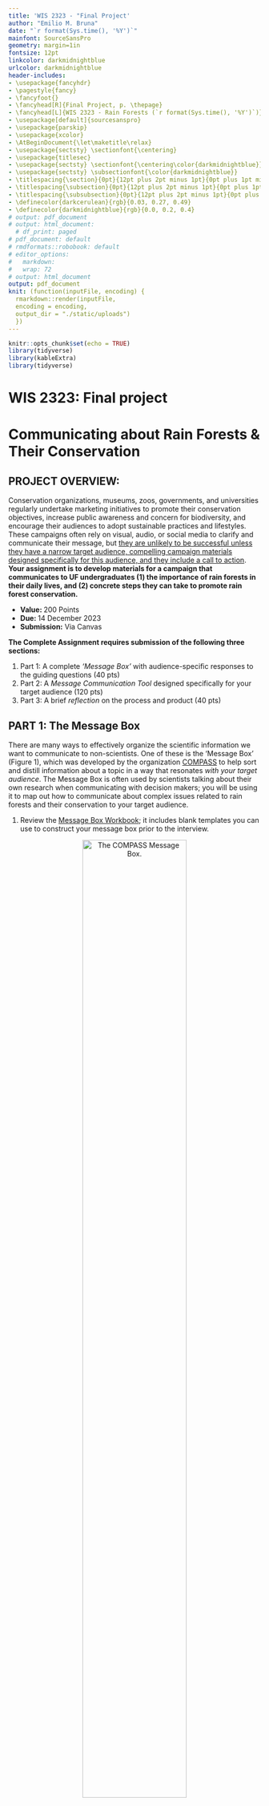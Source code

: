 ```yaml
---
title: 'WIS 2323 - "Final Project'
author: "Emilio M. Bruna"
date: "`r format(Sys.time(), '%Y')`"
mainfont: SourceSansPro
geometry: margin=1in
fontsize: 12pt
linkcolor: darkmidnightblue
urlcolor: darkmidnightblue
header-includes:
- \usepackage{fancyhdr}
- \pagestyle{fancy}
- \fancyfoot{}
- \fancyhead[R]{Final Project, p. \thepage}
- \fancyhead[L]{WIS 2323 - Rain Forests (`r format(Sys.time(), '%Y')`)}
- \usepackage[default]{sourcesanspro}
- \usepackage{parskip}
- \usepackage{xcolor}
- \AtBeginDocument{\let\maketitle\relax}
- \usepackage{sectsty} \sectionfont{\centering}
- \usepackage{titlesec}
- \usepackage{sectsty} \sectionfont{\centering\color{darkmidnightblue}}
- \usepackage{sectsty} \subsectionfont{\color{darkmidnightblue}}
- \titlespacing{\section}{0pt}{12pt plus 2pt minus 1pt}{0pt plus 1pt minus 1pt}
- \titlespacing{\subsection}{0pt}{12pt plus 2pt minus 1pt}{0pt plus 1pt minus 1pt}
- \titlespacing{\subsubsection}{0pt}{12pt plus 2pt minus 1pt}{0pt plus 1pt minus 1pt}
- \definecolor{darkcerulean}{rgb}{0.03, 0.27, 0.49}
- \definecolor{darkmidnightblue}{rgb}{0.0, 0.2, 0.4}
# output: pdf_document
# output: html_document:
  # df_print: paged
# pdf_document: default
# rmdformats::robobook: default
# editor_options: 
#   markdown: 
#   wrap: 72
# output: html_document
output: pdf_document
knit: (function(inputFile, encoding) {
  rmarkdown::render(inputFile,
  encoding = encoding,
  output_dir = "./static/uploads")
  })
---
```



```r
knitr::opts_chunk$set(echo = TRUE)
library(tidyverse)
library(kableExtra)
library(tidyverse)
```
<!-- https://www.homeworksmontana.com/wp-content/uploads/edd/2020/07/com_620_final_project_one_guidelines_and_rubric-1.pdf -->
<!-- https://www.cultofpedagogy.com/campaign-project/ -->

# WIS 2323: Final project
# Communicating about Rain Forests & Their Conservation
\vspace{0.3cm}

<!-- Instead of using traditional tests to assess your understanding of the material, we will be using what [Prof. Dan Baldassarre (SUNY Oswego)](https://twitter.com/evornithology/status/1453880536880095233/photo/1) calls #NotTest assignments. -->

## **PROJECT OVERVIEW:**   
Conservation organizations, museums, zoos, governments, and universities regularly undertake marketing initiatives to promote their conservation objectives, increase public awareness and concern for biodiversity, and encourage their audiences to adopt sustainable practices and lifestyles. These campaigns often rely on visual, audio, or social media to clarify and communicate their message, but [they are unlikely to be successful unless they have a narrow target audience, compelling campaign materials designed specifically for this audience, and they include a call to action](https://ssir.org/articles/entry/stop_raising_awareness_already). **Your assignment is to develop materials for a campaign that communicates to UF undergraduates (1) the importance of rain forests in their daily lives, and (2) concrete steps they can take to promote rain forest conservation.**

<!-- Increasing awareness about issues for which there is the first step towards mobilizing social change. We will put aside whether or not there is indeed an "information deficit"    -->

<!-- So the awareness campaigns also need to point towards specific actions people can take to actually advance rain forest conservation. https://ssir.org/articles/entry/stop_raising_awareness_already# -->

  * **Value: **200 Points
  * **Due: **14 December 2023
  * **Submission:** Via Canvas
  
**The Complete Assignment requires submission of the following three sections:**

1. Part 1: A complete _'Message Box'_ with audience-specific responses to the guiding questions (40 pts)
2. Part 2: A _Message Communication Tool_ designed specifically for your target audience (120 pts)
3. Part 3: A brief _reflection_ on the process and product (40 pts)


## **PART 1: The Message Box**   
There are many ways to effectively organize the scientific information we want to communicate to non-scientists. One of these is the 'Message Box' (Figure 1), which was developed by the organization [COMPASS](https://www.compassscicomm.org/) to help sort and distill information about a topic in a way that resonates _with your target audience_. The Message Box is often used by scientists talking about their own research when communicating with decision makers; you will be using it to map out how to communicate about complex issues related to rain forests and their conservation to your target audience.

1. Review the [Message Box Workbook](https://www.compassscicomm.org/wp-content/uploads/2020/05/The-Message-Box-Workbook.pdf); it includes blank templates you can use to construct your message box prior to the interview. 

<center>  

![The COMPASS Message Box.](resources/message_box.png){width=70%} 

</center>


2. Fill out the 5 sections of the Message Box; note that the Sections 1-3 are already addressed by the assignment prompt 

    * **_Audience:_** Undergraduate students at UF
    * **_Issue:_** Identify and describe the overarching issue or topic that you are addressing. This should be in very broad terms - the big picture - and formulated as a short, concise, and clear phrase. For this assignment it is "Conserving Tropical Rain Forests"**
    * **_Problems?_** What are the specific topic(s) or conservation issue(s) that you are addressing? This can be 1-3 more detailed statments. For example, for this assignment the Problem(s) could be "1. College students are often unaware of how important rain forests are to their daily lives", and "2. College students have limited knowledge of immediate or simple actions they can take to promote rain forest conservation"
    * **_So What?_** Why should your audience care about the issue? (2-4 reasons)
    * **_Solutions?_** Outline the options for solving the problem or addressing the consequences of the issue you are discussing. Can your audience do anything to help? Remind yourself of why you are communicating this issue/problem to this audience.
    * **_Benefits?_** What good things will result from implementing the solution(s)? While it is important to address 'Global' benefits, *be sure to emphasize the local and direct benefits to your specific audience in ways that will resonate to them.*

## **PART 2: Communicating your message**  
The Message Box was originally developed as a tool for scientists that were going to be meeting with policy makers or being interviewed by the news media, and it has proven to be a very effective means of identifying and simplifying the information one is seeking to convey. **The next step is to communicate that message in a way that is relevant to your audience by creating materials to communicate your message**. To do so choose one of the three categories of materials below, but remember: **no matter which category you choose, your campaign materials _must_ include a call to action and concrete steps students can take** to promote rain forest conservation. 


1. **Option 1:** Prepare platform-specific social media materials that communicate the information in your Message Box. A [recent survey](https://www.ap.org/ap-in-the-news/2015/survey-young-adults-do-consume-news-in-their-own-way) found that very few university students (< 20%) actively seek out news from traditional news sources such as CNN or the New York Times. Instead, most university students (~60%) said they got their news by bumping into it on social media platforms. This is part of a broader trend in the US, in which [U.S. adults under 30 now trust information from social media almost as much as from national news outlets](https://www.pewresearch.org/fact-tank/2022/10/27/u-s-adults-under-30-now-trust-information-from-social-media-almost-as-much-as-from-national-news-outlets/). So release your inner-influencer! For example you could:  
    
    * Record TikTok videos (30-60 seconds) in different styles (explainer, street interview, day-in-the-life of a rain forest animal, whatever)^1^.
    <!-- * Make fake dating site profiles for tropical plants seeking animals to pollinate or disperse them [you can make fake ones and doanload the images with [this site](https://tinderkit.com/)] to share on Twitter. Be sure to include information about the biology, ecological importance, and threats faced by these species. -->
    <!-- * Prepare a "(*Celebrity*) as __________" twitter thread (e.g., [Example 1](https://twitter.com/JohnRossMD/status/1436542407278006273), [Example 2](https://twitter.com/autumnsonatah/status/1116323477844316161?s=20), [Example 3](https://twitter.com/adorvtete/status/1116070915656355842?s=20)) with a group of endangered, unusual, charismatic, or weird rain forest plant or animal species as the _________. Include biological information about the species and their conservation status, photo credits, and links to research / conservation efforts. etc. -->
    * Record a series of Instagram Stories or animated YouTube video.

    You are not required to post your videos, nor do you have to appear in them (though you may if you wish to). Regardless  of your communication format, be sure to use photos, music, or video that are in the public domain or that have been licensed under the creative commons. ([Unsplash](https://unsplash.com/) is a great source of photos you can use for free with no attribution required).  

    ^1^ If you choose this option, you might find this [post on TikTok trends](https://invideo.io/blog/tiktok-trends/) useful...though let's be honest, how cool can something be if there is an article telling you how cool it is? There are also free [templates](https://www.canva.com/create/tiktok-videos/) you can use to help you prepare your videos.  
  


<!-- #### **Option 3: Palm Oil Survey**  -->

<!-- We can also communicate on much smaller scales and have local impacts. Option 3 is to survey your home^1^ for all products that contain palm oil or its derivatives.  -->

<!-- ##### Instructions -->
<!-- 1. Survey your home for products that contain palm oil or palm oil derivatives. Make a list recording the item and manufacturer.  -->
<!-- 2. Take a picture of you with all the products you find (e.g., piled on the table) -->
<!-- 3. For each item, find an alternative that either doesn't contain palm oil or contains palm oil certified by the [Roundtable on Sustainable Palm Oil](https://rspo.org/about). -->
<!-- 4. Use the Message Box to craft a message about Palm Oil, its social and ecological impact for tropical rain forests, and alternatives that UF students could use to avoid its consequences. -->
<!-- 5. Write a letter to the Editor of the Gainesville Sun or Independent Alligator based on your Message Box.  -->

<!-- ^1^If you live with a larger group (e.g., co-op or greek housing) recruit some house-mates to help. If you live in a dorm, you can review the list of cleaning products used by UF Facilities and the items being sold in the POD market (note that you can't take pictures of the items in POD). Write and submit a letter to the Editor for the Sun or Alligator in which you argue for alternatives that promote rain forest conservation in light of what you find.    -->

<!-- ##### Rubric -->


2. **Option 2: Make a Poster**: Alternatively, you could prepare an poster for to explain to your focal audience the issue in your Message Box.  

    A visually captivating poster can be a great way to communicate information.  You should make a poster than can be printed 11' x 17', but other than that the content and desgin is up to you - for instance it could be an infographic poster (see below), or you could make it in the style of a poster for a movie or concert. Just remember your target audience - would it capture _your_ attention? Would _you_ hang it on the wall of your apartment? - and that it must include a call to action and concrete steps. 
    
    **Posters:** Some inspirational examples of conservation campaign posters can be found here:  
    - https://www.pinterest.com/pin/107312403594437707/
    - https://za.pinterest.com/jax1703/conservation-campaigns/ 
    - https://www.printrunner.com/blog/earth-day-poster-ideas/
    
    
    **Infographics:** Many campaigns use an infographic poster to convey their message. What is an Infographic? It is a “visual representation of information or data”. Put another way, it is an easy-to-understand overview of a topic using a collection of images, data visualizations (e.g., bar graphs, symbols of different sizes), and minimal text. Infographics make information easy to understand and are visually appealing.  I really like the one on how prevalent palm oil is in our daily lives (Figure 2). 
    
    To get started, here is an overview on [Different Types of infographics and how to make them](https://www.clips.edu.au/infographics/) (see also Figure 3). This site includes links to sites where you can make them for free with templates, but the easiest thing might be to make it with PowerPoint. [This short video](https://www.youtube.com/watch?v=66fnRMbYXsE) will walk you through how to find and import graphics into PowerPoint; step-by-step directions on making an infographic in powerpoint can be found [here](https://graphicmama.com/blog/how-to-make-an-infographic-in-powerpoint/). Just remember: an infographic should be _focused_ (one single message; emphasize its significance to you), _graphic_ (graphics and images tell the story, fewer than 800 words), and _ordered_ (the sequence should be obvious; simple flow paths and cues should guide the reader).  
      
      **IMPORTANT NOTE: **There are _lots_ of templates online for both infographics and environmental campaign posters. However, these tend to be very generic - remember that your poster must be relevant to UF students. **_I'd rather see something lkess polished but relevant than a generic poster / infographic that  doesn't engage or is irrelevant your audience._**
      
<!-- There are many common types of infographics (see also  [ex. 1](https://piktochart.com/blog/layout-cheat-sheet-making-the-best-out-of-visual-arrangement/), [ex. 2](https://alltimedesign.com/infographics/the-ultimate-infographics-design-cheat-sheet/), [ex. 3](https://blog.hubspot.com/marketing/infographic-layout-cheat-sheet), [ex 3]. ), -->

<!-- Still need some inspiration or help? There are some really good cheat sheets that explain different infographic layouts ([ex. 1](https://piktochart.com/blog/layout-cheat-sheet-making-the-best-out-of-visual-arrangement/), [ex. 2](https://alltimedesign.com/infographics/the-ultimate-infographics-design-cheat-sheet/), [ex. 3](https://blog.hubspot.com/marketing/infographic-layout-cheat-sheet), [ex 3]. You can also find free templates at [Canva](https://www.canva.com/infographics/templates/), though this may be most useful to find ideas.  -->

<!-- Finally, a google search of 'Rain Forest Infographics' yielded a ton of [really cool ones that could inspire you](https://www.google.com/search?q=rainforest+infographic&rlz=1C5CHFA_enUS828US828&sxsrf=AOaemvKre-yKAA90GEm2I4uu2OCeUyGBqg:1638467860881&source=lnms&tbm=isch&sa=X&ved=2ahUKEwiH48q22MX0AhVZTTABHYF2ApwQ_AUoAXoECAEQAw&biw=2189&bih=1220&dpr=1), and there also some great Pinterest collections of rain forest infographics ([Ex 1](https://www.pinterest.com/alicat1972/rainforest-infographics/).  -->

<!-- <center> -->
<!-- ![Infographic Cheat Sheet](InfoG_layoutCheatSheet.png){height=40%, width=40%}  -->
<!-- <\center>   -->

<!-- 1. Useful Bait: Works well with most of the data; Easy to read and good usability   -->
<!-- 2. Versus/ Comparison: Works well with a lot of information; Design(visual) is very important; Information has to be very interesting -->
<!-- 3. Heavy Data/Lots of Numbers: Works well with marketing strategy; Timeline for project; Can extend to a flowchart   -->
<!-- 3. Road Map: Good for storyline/journey; Can be used as a timeline too -->
<!-- Timeline: Can be a comparison; Good for timeline and journey too; From simple to complex (depends on your data)   -->
<!-- 4. Visualized Article: Needs strong title; Works well with heavy content; Easy to read and understand   -->

<!-- Credit: Infographic Layout Cheat Sheet by [SeeMei Chow](https://piktochart.com/blog/layout-cheat-sheet-making-the-best-out-of-visual-arrangement/) at Piktochart. -->
<!-- Assignment inspired by: https://www.e-education.psu.edu/egee299/node/485 -->


<!-- #### **OPTION 5: Run the En-Roads Simulation for a Group of Friends or your Family** -->

3. **Option 3: Propose your own 'Communication Materials'**

    Don't like either of the options above? No problem! Propose a different way to creatively communicate about rain forests and their conservation to your fellow UF students. Below are some possibilities I came up with after a morning consuming far too much RFA-certified coffee and chocolate; you're welcome to tackle one of them or propose something else.  **_If you do want to propose your own project, you need to discuss it with me first so we can define the expectations and a grading rubric. The deadline to do that is November 27nd, 2023._** 

    * **Music:** Write a song about your topic and record yourself (or a friend) performing it. Or maybe rewrite the lyrics of [these cheesy 1980's love songs](https://www.yourtango.com/2019320830/35-best-cheesy-love-songs-80s-and-90s-lyrics-so-bad-theyre-good) to be about rain forests and record those. Perform a concert for friends of a piece you composed. 
    * **Art:** create artwork (any medium: digital, ceramics, painting, woodcuts, comics, stickers)
    <!-- * [Make a twitter bot](https://botwiki.org/resource/tutorial/how-to-make-a-twitter-bot-the-definitive-guide/) that posts deforestation data (it may not be up long, but hey - it will be cool while it lasts). -->
    * **Website:** Make an website that presents information about rainforests in a creative way. We saw examples of powerful online data visualizations in the newspaper articles we read. Here is another way to do that: a [map showing the flow of resources](https://gisgeography.com/flow-maps/) from the tropics to UF 
    <!-- * Make five-minute Video Recaps of individual course sessions -->
    * **Podcast:** What you do is up to you. For example, you could record the first episode of a podcast series in which you interview rain forest plants or animals (inspired by [*Everything is Alive*](https://www.radiotopia.fm/podcasts/everything-is-alive)). Or maybe it's a true-crime podcast. Or movie reviews. Whatever you want. 
    * **Buzzfeed-style list:** Compile a list of Rain Forest Fails in Advertising, Marketing, or Popular Culture (with explanations of why they are incorrect).
    <!-- * Come up with new question's for next year's class *Jeopardy* -->
    * **Event:** organize an event for your rommates, sorority, fraternity, club, or team (trivia night, climate change scenario simulation with en-ROADS, fundraiser, movie night).
    * **Stream:** Do you game? Maybe stream you playing video games about rain forests where you critique the way they present the material: [try the free demo of _Empires of the Undergrowth_](https://store.steampowered.com/app/463530/Empires_of_the_Undergrowth/), If you want to play [_Green Hell_](https://store.steampowered.com/app/815370/Green_Hell/) I have a code for you to download it for free). 
    * **Memes**: Create memes to highlight your selected issues, with an emphasis on awareness of the local relevance of rain forests and actions students can take to advance their conservation.
    <!-- * Create Amazon product pages for things they use every day that are driving deforestation (you can find the template [here](https://ditchthattextbook.com/social-media-templates/) -->
    <!-- * Use the Netflix Series template to Imagine a documentary series about a UF student on a quest to learn about rain forests. Maybe the documentary follows them as they learn about how prevalent rain forests are in their daily life, about the diversity of rain forests (e.g., ecological, cultural), about the vital role of rain forests in the global climate cycle, and about the myriad threats to rain forests. Describe the documentary and each episode using this Netflix Series Template. Be sure to think about the final episodes - does the student give up and accept dystopian future without jungles, or do they decide to take bold individual and collective action to advance rain forest conservation? Or maybe a series about a dystopia future *without* rainforests...(you can see some examples of how others have used these templates [here](http://edtechpicks.org/2019/11/netflix-template/))/ -->
    * **Anything else:** No idea is too weird. 

<!-- https://www.techlearning.com/how-to/how-can-tiktok-be-used-in-the-classroom -->
<!-- * Digital annotation; mapping -->
<!-- * Zoom meeting of rain forest species strategizing to save their reserve -->
<!-- * Wikipedia entry -->
<!-- https://ditchthattextbook.com/social-media-templates/ -->
<!-- https://techwiser.com/fake-social-media-generators-web-mobile/amp/ -->
<!-- https://blog.tcea.org/simple-process-template-student-podcasting/ -->

<!-- -ask your representatives about issue X -->
<!-- write a PSA  -->
<!-- visualization of deforestation -->
<!-- make a movie trailer for the class -->
<!-- <!-- mock trend video --> 
<!-- https://citl.indiana.edu/teaching-resources/assessing-student-learning/alternatives-traditional-exams-papers/index.html -->
<!-- https://www.dal.ca/dept/university_secretariat/academic-integrity/faculty-resources/preventing/assignment-ideas.html -->
<!-- https://academictech.uchicago.edu/2019/05/07/creative-assignments-map-and-timeline-exercises/ -->
<!-- https://medium.com/campuswire/7-creative-assignments-for-your-virtual-classroom-e3c7b188fa67 -->
<!-- https://ctl.wustl.edu/resources/tools-for-creative-assignment-development/ -->

<!-- RUBRIC:  -->
<!-- http://sisltportfolio.missouri.edu/charlesj/documents/PodcastingRubric.pdf -->
<!-- https://www2.uwstout.edu/content/profdev/rubrics/podcastrubric.html -->
<!-- https://www.rcampus.com/rubricshowc.cfm?code=YXXA29W&sp=yes& -->
<!-- https://mirjamglessmer.com/2020/05/10/evaluation-rubric-for-instagram-posts-in-scicomm-and-or-science-classes/ -->
<!-- https://www.jou.ufl.edu/assets/syllabi/ADV6325-Section7059_706A_ADVERTISING%20AND%20SOCIAL%20MEDIA-Mueller-SummerC15.pdf -->
<!-- https://www.cmu.edu/teaching/assessment/assesslearning/creatingassignments.html  -->

<!-- <!-- https://theartofeducation.edu/2016/08/05/memorable-meme-project-beginning-year/ --> 


<!-- Provided a written description of the assignment (in the syllabus or in a separate document)? -->
<!-- Specified the purpose of the assignment? -->
<!-- Indicated the intended audience? -->
<!-- Articulated the instructions in precise and unambiguous language? -->
<!-- Provided information about the appropriate format and presentation (e.g., page length, typed, cover sheet, bibliography)?   -->
<!-- Indicated special instructions, such as a particular citation style or headings?   -->
<!-- Specified the due date and the consequences for missing it? -->
<!-- Articulated performance criteria clearly? -->
<!-- Indicated the assignment’s point value or percentage of the course grade? -->
<!-- Provided students (where appropriate) with models or samples? -->
<!-- https://www.actionteaching.org/award/practical-activism -->

<!-- https://iopscience.iop.org/article/10.1088/0963-6625/2/2/005/meta -->
<!-- https://www.sciencedirect.com/science/article/pii/S0169534708002152?casa_token=GQ12D6Llz4wAAAAA:waQL4pRRAwNXvZcV9NJZyTl7S71La68yIAjTOsOjoSN6ZW1ZCQEKrysYcXEYWgbUdSaOuQqRPAM -->

## **PART 3 (40 points):**  Reflection
<!-- https://uncw.edu/appliedlearning/documents/critical-reflection-prompts-and-examples.pdf -->
<!-- https://www.hilbert.edu/Public/file/service%20learning%20reflection%20questions%20what%20so%20what%20now%20what.pdf -->
Once you have completed the project, take time to reflect critically on the following and **_summarize your reflection in a 400-500 words essay_**.

1. What you learned from this project about the challenge of communicating about tropical rain forests to audiences that may not know much about them;
1. Any new skills, knowledge, or information you gained this semester (both things we covered in class and any you learned through your own activities and experiences);
1. What actions you might take going forward that will advance rain forest conservation






\newpage

# Rubrics:

## Part 1: Message Box (40 pts)

\vspace{0.3cm}
```r

compass <- read_csv("./resources/rubric_compass.csv") %>% 
  kbl() %>%
  kable_styling(full_width = T,
                 latex_options="scale_down",
                 font_size = 8) %>% 
  column_spec(1,bold=T) %>% 
  row_spec(0,bold=T)
compass
# df2<- c("","","TOTAL",sum(assignments$Points))
# assignments <- rbind(assignments,df2)
# landscape()
# assignments[5, 3]<-cell_spec(assignments[6, 3], "latex",  align="c")
# kable(compass,
#       # digits = 2,
#       align="l",
#       format="latex",
#       row.names = FALSE,
#       escape= F,
#       booktabs=T,
#       linesep = "",
#       ) %>%
#    kable_classic_2(full_width = T,
#                 latex_options="scale_down",
#                 font_size = 8,
#                 position = "left") %>%
#   column_spec(1, width = "15em") %>%
#   column_spec(2, width = "13em") %>%
#   column_spec(3, width = "3em") %>%
#   column_spec(4, width = "3em") %>%
#   row_spec(0,hline_after = F, bold=T) %>%
#   row_spec(c(1:5),hline_after = T) %>%
#   row_spec(6,bold=T) %>%
#   add_indent(6)

```
\newpage

## Part 2: Communication Tool (120 pts)

**Option 1**
\vspace{0.3cm}
```r
social <- read_csv("./resources/rubric_social.csv") %>% 
  kbl() %>%
  kable_styling(full_width = T,
                 latex_options="scale_down",
                 font_size = 8) %>% 
  column_spec(1,bold=T) %>% 
  row_spec(0,bold=T)
social
# df2<- c("","","TOTAL",sum(assignments$Points))
# assignments <- rbind(assignments,df2)
# landscape()
# assignments[5, 3]<-cell_spec(assignments[6, 3], "latex",  align="c")
# kable(compass,
#       # digits = 2,
#       align="l",
#       format="latex",
#       row.names = FALSE,
#       escape= F,
#       booktabs=T,
#       linesep = "",
#       ) %>%
#    kable_classic_2(full_width = T,
#                 latex_options="scale_down",
#                 font_size = 8,
#                 position = "left") %>%
#   column_spec(1, width = "15em") %>%
#   column_spec(2, width = "13em") %>%
#   column_spec(3, width = "3em") %>%
#   column_spec(4, width = "3em") %>%
#   row_spec(0,hline_after = F, bold=T) %>%
#   row_spec(c(1:5),hline_after = T) %>%
#   row_spec(6,bold=T) %>%
#   add_indent(6)

```
\newpage
**Option 2**
\vspace{0.3cm}
```r
info <- read_csv("./resources/rubric_info.csv") %>% 
  kbl() %>%
  kable_styling(full_width = T,
                 latex_options="scale_down",
                 font_size = 8) %>% 
  column_spec(1,bold=T) %>% 
  row_spec(0,bold=T)
info
# df2<- c("","","TOTAL",sum(assignments$Points))
# assignments <- rbind(assignments,df2)
# landscape()
# assignments[5, 3]<-cell_spec(assignments[6, 3], "latex",  align="c")
# kable(compass,
#       # digits = 2,
#       align="l",
#       format="latex",
#       row.names = FALSE,
#       escape= F,
#       booktabs=T,
#       linesep = "",
#       ) %>%
#    kable_classic_2(full_width = T,
#                 latex_options="scale_down",
#                 font_size = 8,
#                 position = "left") %>%
#   column_spec(1, width = "15em") %>%
#   column_spec(2, width = "13em") %>%
#   column_spec(3, width = "3em") %>%
#   column_spec(4, width = "3em") %>%
#   row_spec(0,hline_after = F, bold=T) %>%
#   row_spec(c(1:5),hline_after = T) %>%
#   row_spec(6,bold=T) %>%
#   add_indent(6)

```

\newpage
## Part 3: Reflection (40 pts)
<!-- https://brocku.ca/pedagogical-innovation/wp-content/uploads/sites/53/Critical-Reflection-Rubric.pdf -->
\vspace{0.3cm}
```r
info <- read_csv("./resources/rubric_reflection.csv") %>% 
  kbl() %>%
  kable_styling(full_width = T,
                 latex_options="scale_down",
                 font_size = 8) %>% 
  column_spec(1,bold=T) 
info
# df2<- c("","","TOTAL",sum(assignments$Points))
# assignments <- rbind(assignments,df2)
# landscape()
# assignments[5, 3]<-cell_spec(assignments[6, 3], "latex",  align="c")
# kable(compass,
#       # digits = 2,
#       align="l",
#       format="latex",
#       row.names = FALSE,
#       escape= F,
#       booktabs=T,
#       linesep = "",
#       ) %>%
#    kable_classic_2(full_width = T,
#                 latex_options="scale_down",
#                 font_size = 8,
#                 position = "left") %>%
#   column_spec(1, width = "15em") %>%
#   column_spec(2, width = "13em") %>%
#   column_spec(3, width = "3em") %>%
#   column_spec(4, width = "3em") %>%
#   row_spec(0,hline_after = F, bold=T) %>%
#   row_spec(c(1:5),hline_after = T) %>%
#   row_spec(6,bold=T) %>%
#   add_indent(6)

```

\newpage

# Sample Infographics

<center>  
![A Day in Your Life - Palm Oil (based on design by Philadelphia Zoo)](resources/A-Day-in-Your-Life-with-Palm-Oil-based-on-a-design-by-Philadelphia-Zoo.png){width=70%}  
</center>  
      
 
<center>
<!-- {height=60%, width=80%}  -->
![Different Categories of Infographics](resources/types_of_infoGraphics.png){width=60%} 

</center>
